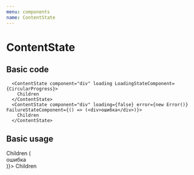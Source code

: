```yaml
---
menu: components
name: ContentState
---
```



# ContentState

<Props of={ContentState} />

## Basic code

```
  <ContentState component="div" loading LoadingStateComponent={CircularProgress}>
    Children
  </ContentState>
  <ContentState component="div" loading={false} error={new Error()} FailureStateComponent={() => (<div>ошибка</div>)}>
    Children
  </ContentState>
```

## Basic usage

<Playground>
  <ContentState component="div" loading LoadingStateComponent={CircularProgress}>
    Children
  </ContentState>
  <ContentState component="div" loading={false} error={new Error()} FailureStateComponent={() => (<div>ошибка</div>)}>
    Children
  </ContentState>
</Playground>

